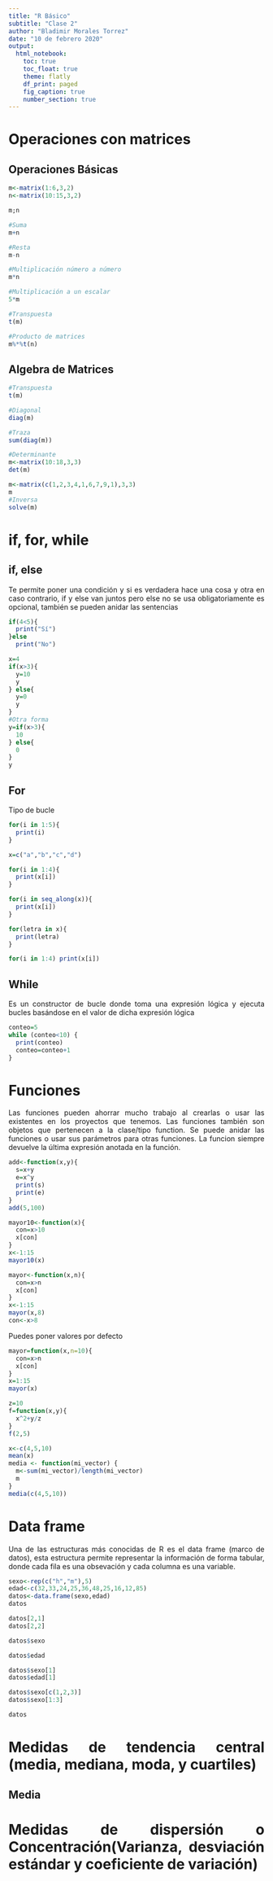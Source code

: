 ```yaml
---
title: "R Básico"
subtitle: "Clase 2"
author: "Bladimir Morales Torrez"
date: "10 de febrero 2020"
output: 
  html_notebook:
    toc: true
    toc_float: true
    theme: flatly
    df_print: paged
    fig_caption: true
    number_section: true
---
```


<style>
body {
text-align: justify}
}
</style>

# Operaciones con matrices

## Operaciones Básicas

```r
m<-matrix(1:6,3,2)
n<-matrix(10:15,3,2)
```
```r
m;n
```

```r
#Suma
m+n
```

```r
#Resta
m-n
```

```r
#Multiplicación número a número
m*n
```

```r
#Multiplicación a un escalar
5*m
```

```r
#Transpuesta
t(m)
```

```r
#Producto de matrices
m%*%t(n)
```

## Algebra de Matrices

```r
#Transpuesta
t(m)
```

```r
#Diagonal
diag(m)
```

```r
#Traza
sum(diag(m))
```

```r
#Determinante
m<-matrix(10:18,3,3)
det(m)
```

```r
m<-matrix(c(1,2,3,4,1,6,7,9,1),3,3)
m
#Inversa
solve(m)
```


# if, for, while

## if, else

Te permite poner una condición y si es verdadera hace una cosa y otra en caso contrario, if y else van juntos pero else no se usa obligatoriamente es opcional, también se pueden anidar las sentencias 

```r
if(4<5){
  print("Sí")
}else
  print("No")
```

```r
x=4
if(x>3){
  y=10
  y
} else{
  y=0
  y
}
#Otra forma
y=if(x>3){
  10
} else{
  0
}
y
```

## For

Tipo de bucle

```r
for(i in 1:5){
  print(i)
}
```

```r
x=c("a","b","c","d")

for(i in 1:4){
  print(x[i])
}
```


```r
for(i in seq_along(x)){
  print(x[i])
}
```


```r
for(letra in x){
  print(letra)
}
```


```r
for(i in 1:4) print(x[i])
```

## While

Es un constructor de bucle donde toma una expresión lógica y ejecuta bucles basándose en el valor de dicha expresión lógica

```r
conteo=5
while (conteo<10) {
  print(conteo)
  conteo=conteo+1
}
```

# Funciones

Las funciones pueden ahorrar mucho trabajo al crearlas o usar las existentes en los proyectos que tenemos. Las funciones también son objetos que pertenecen a la clase/tipo function. Se puede anidar las funciones o usar sus parámetros para otras funciones. La funcion siempre devuelve la última expresión anotada en la función.

```r
add<-function(x,y){
  s=x+y
  e=x^y
  print(s)
  print(e)
}
add(5,100)
```

```r
mayor10<-function(x){
  con=x>10
  x[con]
}
x<-1:15
mayor10(x)
```


```r
mayor<-function(x,n){
  con=x>n
  x[con]
}
x<-1:15
mayor(x,8)
con<-x>8
```

Puedes poner valores por defecto

```r
mayor=function(x,n=10){
  con=x>n
  x[con]
}
x=1:15
mayor(x)
```


```r
z=10
f=function(x,y){
  x^2+y/z
}
f(2,5)
```

```r
x<-c(4,5,10)
mean(x)
media <- function(mi_vector) {
  m<-sum(mi_vector)/length(mi_vector)
  m
}
media(c(4,5,10))
```

# Data frame

Una de las estructuras más conocidas de R es el data frame (marco de datos), esta estructura permite representar la información de forma tabular, donde cada fila es una obsevación y cada columna es una variable.

```r
sexo<-rep(c("h","m"),5)
edad<-c(32,33,24,25,36,48,25,16,12,85)
datos<-data.frame(sexo,edad)
datos
```

```r
datos[2,1]
datos[2,2]
```

```r
datos$sexo
```

```r
datos$edad
```

```r
datos$sexo[1]
datos$edad[1]
```

```r
datos$sexo[c(1,2,3)]
datos$sexo[1:3]
```

```r
datos
```

# Medidas de tendencia central (media, mediana, moda, y cuartiles)

## Media


# Medidas de dispersión o Concentración(Varianza, desviación estándar y coeficiente de variación)
